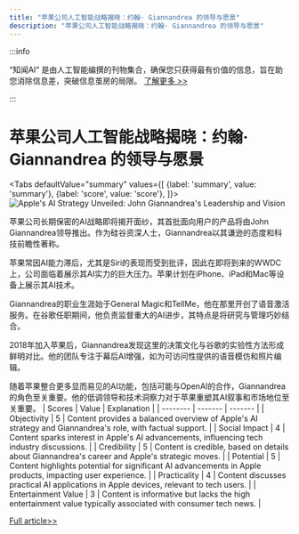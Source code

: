 ```yaml
---
title: "苹果公司人工智能战略揭晓：约翰· Giannandrea 的领导与愿景"
description: "苹果公司人工智能战略揭晓：约翰· Giannandrea 的领导与愿景"
---
```



:::info

“知闻AI“ 是由人工智能编撰的刊物集合，确保您只获得最有价值的信息，旨在助您消除信息差，突破信息茧房的局限。  [了解更多 >>](/zh-Hans/docs/guides)

:::

# 苹果公司人工智能战略揭晓：约翰· Giannandrea 的领导与愿景


<Tabs
	defaultValue="summary"
	values={[
	{label: 'summary', value: 'summary'},
	{label: 'score', value: 'score'},
]}>
<TabItem value="summary">
<img
  src="https://image.informedainews.com/2024/06/08/AI-S4D-1717825090-0.jpg"
  alt="Apple's AI Strategy Unveiled: John Giannandrea's Leadership and Vision"
/>



苹果公司长期保密的AI战略即将揭开面纱，其首批面向用户的产品将由John Giannandrea领导推出。作为硅谷资深人士，Giannandrea以其谦逊的态度和科技前瞻性著称。

苹果常因AI能力滞后，尤其是Siri的表现而受到批评，因此在即将到来的WWDC上，公司面临着展示其AI实力的巨大压力。苹果计划在iPhone、iPad和Mac等设备上展示其AI技术。

Giannandrea的职业生涯始于General Magic和TellMe，他在那里开创了语音激活服务。在谷歌任职期间，他负责监督重大的AI进步，其特点是将研究与管理巧妙结合。

2018年加入苹果后，Giannandrea发现这里的决策文化与谷歌的实验性方法形成鲜明对比。他的团队专注于幕后AI增强，如为可访问性提供的语音模仿和照片编辑。

随着苹果整合更多显而易见的AI功能，包括可能与OpenAI的合作，Giannandrea的角色至关重要。他的低调领导和技术洞察力对于苹果重塑其AI叙事和市场地位至关重要。
</TabItem>
<TabItem value="score">
	| Scores     | Value   | Explanation |
	| -------- | ------- | ------- |
	| Objectivity  | 5    | Content provides a balanced overview of Apple's AI strategy and Giannandrea's role, with factual support.    |
	| Social Impact | 4     | Content sparks interest in Apple's AI advancements, influencing tech industry discussions.    |
	| Credibility    | 5    | Content is credible, based on details about Giannandrea's career and Apple's strategic moves.    |
	| Potential    | 5    | Content highlights potential for significant AI advancements in Apple products, impacting user experience.    |
	| Practicality    | 4    | Content discusses practical AI applications in Apple devices, relevant to tech users.    |
	| Entertainment Value    | 3    | Content is informative but lacks the high entertainment value typically associated with consumer tech news.    |
</TabItem>
</Tabs>

[Full article>>](https://www.cnbc.com/2024/06/07/john-giannandrea-apple-ai.html)
